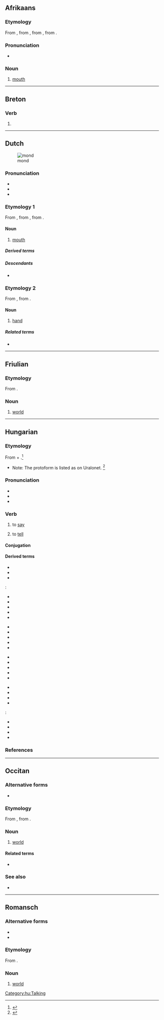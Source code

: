 {{also|Mond|MOND|monð}}
==Afrikaans==

===Etymology===
From {{inh|af|nl|mond}}, from {{inh|af|dum|mont}}, from {{inh|af|odt|mund}}, from {{inh|af|gem-pro|*munþaz}}.

===Pronunciation===
* {{IPA|[mɔnt]|lang=af}}

===Noun===
{{af-noun|monde|mondie}}

# {{lb|af|anatomy}} [[mouth]]

----

==Breton==

===Verb===
{{head|br|verb}}

# {{alternative spelling of|mont|lang=br}}

----

==Dutch==
[[File:Mouth.jpg|thumb|mond]]

===Pronunciation===
* {{rhymes|ɔnt|lang=nl}}
* {{audio|Nl-mond.ogg|audio|lang=nl}}
* {{IPA|/mɔnt/|lang=nl}}

===Etymology 1===
From {{inh|nl|dum|mont}}, from {{inh|nl|odt|munt}}, from {{inh|nl|gem-pro|*munþaz}}.

====Noun====
{{nl-noun|m|-en|mondje}}

# {{topics|nl|Body parts}} [[mouth]]

=====Derived terms=====
{{der4|nl
|monddood
|mondharmonica
|volksmond
|volmondig
}}

=====Descendants=====
* {{desc|af|mond}}

===Etymology 2===
From {{inh|nl|odt|*munda}}, from {{inh|nl|gem-pro|*mundō}}.

====Noun====
{{nl-noun|f|-en|mondje}}

# {{lb|nl|obsolete}} [[hand]]

=====Related terms=====
* {{l|nl|monddood}}

----

==Friulian==

===Etymology===
From {{inh|fur|la|mundus}}.

===Noun===
{{fur-noun|m}}

# [[world]]

----

==Hungarian==

===Etymology===
From {{inh|hu|urj-pro|*mënɜ-}} + {{af|hu|-d|pos1=frequentative suffix|pos=verb}}.<ref>{{R:Zaicz 2006}}</ref>
* Note: The protoform is listed as {{m|urj-pro|*mȣnɜ-}} {{m|urj-pro|*monɜ-|(*monɜ-)|to say}} on Uralonet. <ref>{{R:Uralonet|570}}</ref>

===Pronunciation===
* {{hu-IPA}}
* {{audio|Hu-mond.ogg|Audio|lang=hu}}
* {{hyphenation|mond|lang=hu}}

===Verb===
{{hu-verb}}

# {{lb|hu|transitive}} to [[say]]
# {{lb|hu|transitive}} to [[tell]]

====Conjugation====
{{hu-conj-ok|mo|n|d|in-past=t}}

====Derived terms====
* {{l|hu|mondás}}
* {{l|hu|mondat}}
* {{l|hu|úgymond}}
{{qualifier|With verb prefixes}}:
{{top4}}
* {{l|hu|alámond}}
* {{l|hu|bemond}}
* {{l|hu|belemond}}
* {{l|hu|elmond}}
* {{l|hu|ellentmond}}
{{mid4}}
* {{l|hu|felmond}}
* {{l|hu|fölmond}}
* {{l|hu|félremond}}
* {{l|hu|hátramond}}
* {{l|hu|hozzámond}}
{{mid4}}
* {{l|hu|kimond}}
* {{l|hu|közbemond}}
* {{l|hu|lemond}}
* {{l|hu|megmond}}
* {{l|hu|odamond}}
{{mid4}}
* {{l|hu|rámond}}
* {{l|hu|továbbmond}}
* {{l|hu|végigmond}}
* {{l|hu|visszamond}}
{{bottom}}

{{qualifier|Expressions}}:
* {{l|hu|bagoly mondja verébnek, hogy nagyfejű}}
* {{l|hu|csütörtököt mond}}
* {{l|hu|hálát mond}}
* {{l|hu|köszönetet mond}}

===References===
<references/>

[[Category:hu:Talking]]

----

==Occitan==

===Alternative forms===
* {{alter|oc|mound||Mistralian}}

===Etymology===
From {{inh|oc|pro|}}, from {{inh|oc|la|mundus}}.

===Noun===
{{oc-noun|m}}

# [[world]] {{gloss|Earth; the third planet from the sun with respect to distance}}

====Related terms====
* {{l|oc|mondial}}

===See also===
* {{l|oc|tèrra}}

----

==Romansch==

===Alternative forms===
* {{alter|rm|mund||Rumantsch Grischun|Sursilvan|Sutsilvan}}
* {{alter|rm|muond||Puter|Vallader}}

===Etymology===
From {{inh|rm|la|mundus}}.

===Noun===
{{rm-noun|m}}

# {{lb|rm|Surmiran}} [[world]]